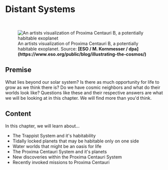 
# Distant Systems

<ReadingTime />
<AudioPlayer ident="solarsystems/introduction" />

<br/>
<figure>
<Image src={require(".//../../resources/images/distantsystems.png")} alt="An artists visualization of Proxima Centauri B, a potentially habitable exoplanet" />
<figcaption style={{ color: "rgb(156, 156, 156)", fontSize: "14px", marginTop: "2px" }}>An artists visualization of Proxima Centauri B, a potentially habitable exoplanet. Source: <strong>[ESO / M. Kornmesser / dpa](https://www.eso.org/public/blog/illustrating-the-cosmos/)</strong></figcaption>
</figure>

## Premise
What lies beyond our solar system? Is there as much opportunity for life to grow as we think there is? Do we have cosmic neighbors and what do their worlds look like? Questions like these and their respective answers are what we will be looking at in this chapter. We will find more than you'd think.

## Content
In this chapter, we will learn about...

- The Trappist System and it's habitability
- Tidally locked planets that may be habitable only on one side
- Water worlds that might be an oasis for life
- The Proxima Centauri System and it's planets
- New discoveries within the Proxima Centauri System
- Recently invoked missions to Proxima Centauri


<SaveArticleSection article="distant-systems-introduction"/>

<Analytics />